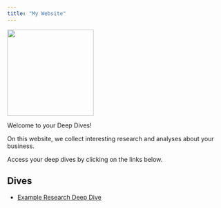 ```yaml
---
title: "My Website"
---
```


<img src="" height=200 width=200>

Welcome to your Deep Dives!

On this website, we collect interesting research and analyses about your business. 

Access your deep dives by clicking on the links below.

## Dives

- [Example Research Deep Dive](example.html)